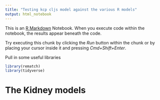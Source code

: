 ```yaml
---
title: "Testing kcp cljs model against the various R models"
output: html_notebook
---
```


This is an [R Markdown](http://rmarkdown.rstudio.com) Notebook. When you execute code within the notebook, the results appear beneath the code. 

Try executing this chunk by clicking the *Run* button within the chunk or by placing your cursor inside it and pressing *Cmd+Shift+Enter*. 

Pull in some useful libraries
```r
library(rematch)
library(tidyverse)
```

# The Kidney models


